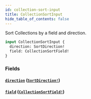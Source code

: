 ```yaml
---
id: collection-sort-input
title: CollectionSortInput
hide_table_of_contents: false
---
```



Sort Collections by a field and direction.

```graphql
input CollectionSortInput {
  direction: SortDirection!
  field: CollectionSortField!
}
```


### Fields

#### [`direction`](#) ([`SortDirection!`](/developers/demandhq-apis/demand-api/graphql/reference/enums/sort-direction))




#### [`field`](#) ([`CollectionSortField!`](/developers/demandhq-apis/demand-api/graphql/reference/enums/collection-sort-field))






